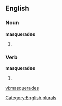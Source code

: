 
==English==

===Noun===
'''masquerades'''

# {{plural of |[[masquerade]]}}

===Verb===
'''masquerades'''

# {{third-person singular of|[[masquerade]]}}

[[Category:English plurals]]

[[vi:masquerades]]